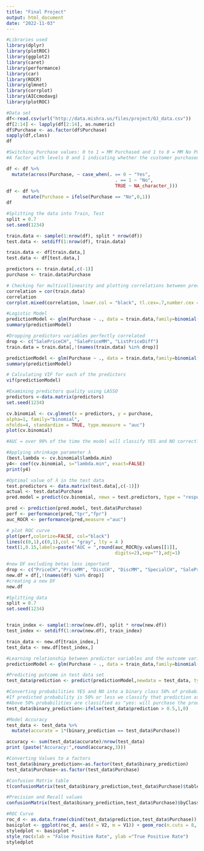 ```yaml
---
title: "Final Project"
output: html_document
date: "2022-11-03"
---
```

```r
#Libraries used
library(dplyr)
library(plotROC)
library(ggplot2)
library(caret)
library(performance)
library(car)
library(ROCR)
library(glmnet)
library(corrplot)
library(AICcmodavg)
library(plotROC)
```

```r
#Data set
df<-read.csv(url("http://data.mishra.us/files/project/OJ_data.csv"))
df[2:14] <- lapply(df[2:14], as.numeric)
df$Purchase <- as.factor(df$Purchase)
sapply(df,class)
df
```

```r
#Switching Purchase values: 0 to 1 = MM Purchased and 1 to 0 = MM No Purchased.
#A factor with levels 0 and 1 indicating whether the customer purchased Citrus Hill (1) or Minute Maid Orange Juice (0).

df <- df %>%
  mutate(across(Purchase, ~ case_when(. == 0 ~ "Yes",
                                        . == 1 ~ "No",
                                        TRUE ~ NA_character_)))
df <- df %>%
      mutate(Purchase = ifelse(Purchase == "No",0,1))
df
```

```r
#Splitting the data into Train, Test
split = 0.7
set.seed(1234)

train.data <- sample(1:nrow(df), split * nrow(df))
test.data <- setdiff(1:nrow(df), train.data)

train.data <- df[train.data,]
test.data <- df[test.data,]
```

```r
predictors <- train.data[,c(-1)]
purchase <- train.data$Purchase
```


```r
# Checking for multicollinearity and plotting correlations between predictors
correlation = cor(train.data)
correlation
corrplot.mixed(correlation, lower.col = "black", tl.cex=.7,number.cex = .7)
```

```r
#Logistic Model
predictionModel <- glm(Purchase ~ ., data = train.data,family=binomial(link='logit'))
summary(predictionModel)

#Dropping predictors variables perfectly correlated
drop <- c("SalePriceCH", "SalePriceMM", "ListPriceDiff")
train.data = train.data[,!(names(train.data) %in% drop)]

predictionModel <- glm(Purchase ~ ., data = train.data,family=binomial(link='logit'))
summary(predictionModel)

# Calculating VIF for each of the predictors
vif(predictionModel)
```

```r
#Examining predictors quality using LASSO
predictors <-data.matrix(predictors)
set.seed(1234)

cv.binomial <- cv.glmnet(x = predictors, y = purchase,
alpha=1, family="binomial",
nfolds=4, standardize = TRUE, type.measure = "auc")
plot(cv.binomial)

#AUC = over 90% of the time the model will classify YES and NO correctly. 
```

```r
#Applying shrinkage parameter λ
(best.lambda <- cv.binomial$lambda.min)
y4<- coef(cv.binomial, s="lambda.min", exact=FALSE)
print(y4)
```

```r
#Optimal value of λ in the test data
test.predictors <- data.matrix(test.data[,c(-1)])
actual <- test.data$Purchase
pred.model = predict(cv.binomial, newx = test.predictors, type = "response",s ="lambda.min")

pred <- prediction(pred.model, test.data$Purchase)
perf <- performance(pred,"tpr","fpr")
auc_ROCR <- performance(pred,measure ="auc")

# plot ROC curve
plot(perf,colorize=FALSE, col="black") 
lines(c(0,1),c(0,1),col = "gray", lty = 4 )
text(1,0.15,labels=paste("AUC = ",round(auc_ROCR@y.values[[1]],
                                        digits=2),sep=""),adj=1)
```
```r
#new DF excluding betas less important
drop <- c("PriceCH","PriceMM", "DiscCH", "DiscMM", "SpecialCH", "SalePriceMM","PctDiscMM","ListPriceDiff")
new.df = df[,!(names(df) %in% drop)]
#creating a new DF 
new.df
```
```r
#Splitting data
split = 0.7
set.seed(1234)


train_index <- sample(1:nrow(new.df), split * nrow(new.df))
test_index <- setdiff(1:nrow(new.df), train_index)

train_data <- new.df[train_index,]
test_data <- new.df[test_index,]
```

```r
#Learning relationship between predictor variables and the outcome variables using train data set
predictionModel <- glm(Purchase ~ ., data = train_data,family=binomial(link='logit'))

#Predicting putcome in test data set
test_data$prediction <- predict(predictionModel,newdata = test_data, type ="response")

#Converting probabilities YES and NO into a binary class 50% of probability.
#If predicted probability is 50% or less we classify that prediction as “no: will not purchase the product”. 
#Above 50% probabilities are classified as "yes: will purchase the product".
test_data$binary_prediction<-ifelse(test_data$prediction > 0.5,1,0)
```

```r
#Model Accuracy
test_data <- test_data %>% 
  mutate(accurate = 1*(binary_prediction == test_data$Purchase))

accuracy <- sum(test_data$accurate)/nrow(test_data)
print (paste("Accuracy:",round(accuracy,3)))
```
```r
#Converting Values to a factors
test_data$binary_prediction<-as.factor(test_data$binary_prediction)
test_data$Purchase<-as.factor(test_data$Purchase)

#Confusion Matrix table
t(confusionMatrix(test_data$binary_prediction,test_data$Purchase)$table)
```
```r
#Precision and Recall values
confusionMatrix(test_data$binary_prediction,test_data$Purchase)$byClass
```

```r
#ROC Curve
roc_d <- as.data.frame(cbind(test_data$prediction,test_data$Purchase))
basicplot <- ggplot(roc_d, aes(d = V2, m = V1)) + geom_roc(n.cuts = 8, labelsize = 4)
styledplot <- basicplot +
style_roc(xlab = "False Positive Rate", ylab ="True Positive Rate")
styledplot
```

```r

```

